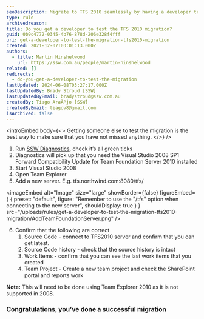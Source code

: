 ```yaml
---
seoDescription: Migrate to TFS 2010 seamlessly by having a developer test the migration process.
type: rule
archivedreason:
title: Do you get a developer to test the TFS 2010 migration?
guid: 0b9c4772-0345-4b76-878d-206e328f4fff
uri: get-a-developer-to-test-the-migration-tfs2010-migration
created: 2021-12-07T03:01:13.000Z
authors:
  - title: Martin Hinshelwood
    url: https://ssw.com.au/people/martin-hinshelwood
related: []
redirects:
  - do-you-get-a-developer-to-test-the-migration
lastUpdated: 2024-06-08T03:27:17.000Z
lastUpdatedBy: Brady Stroud [SSW]
lastUpdatedByEmail: bradystroud@ssw.com.au
createdBy: Tiago AraÃºjo [SSW]
createdByEmail: tiagov8@gmail.com
isArchived: false
---
```


<introEmbed
  body={<>
Getting someone else to test the migration is the best way to make sure that you have not missed anything.
  </>}
/>
1. Run [SSW Diagnostics](https://www.ssw.com.au/ssw/Diagnostics/Default.aspx), check it’s all green ticks
2. Diagnostics will pick up that you need the Visual Studio 2008 SP1 Forward Compatibility Update for Team Foundation Server 2010 installed
3. Start Visual Studio 2008
4. Open Team Explorer
5. Add a new server. E.g. tfs.northwind.com:8080/tfs/


<imageEmbed
  alt="Image"
  size="large"
  showBorder={false}
  figureEmbed={ {
    preset: "default",
    figure: "Remember to use the \"/tfs\" option when connecting to the new server",
    shouldDisplay: true
  } }
  src="/uploads/rules/get-a-developer-to-test-the-migration-tfs2010-migration/AddTeamFoundationServer.png"
/>

6. Confirm that the following are correct
   1. Source Code - connect to TFS2010 server and confirm that you can get latest.
   2. Source Code history - check that the source history is intact
   3. Work Items - confirm that you can see the last work items that you created
   4. Team Project - Create a new team project and check the SharePoint portal and reports work

**Note:** This will need to be done using Team Explorer 2010 as it is not supported in 2008.

### Congratulations, you’ve done a successful migration
